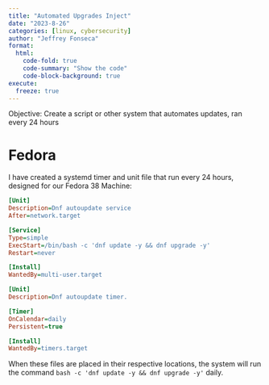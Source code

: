 ```yaml
---
title: "Automated Upgrades Inject"
date: "2023-8-26"
categories: [linux, cybersecurity]
author: "Jeffrey Fonseca"
format:
  html:
    code-fold: true
    code-summary: "Show the code"
    code-block-background: true
execute:
  freeze: true
---
```


Objective: Create a script or other system that automates updates, ran every 24 hours


# Fedora

I have created a systemd timer and unit file that run every 24 hours, designed for our Fedora 38 Machine:

```.ini
[Unit]
Description=Dnf autoupdate service
After=network.target

[Service]
Type=simple
ExecStart=/bin/bash -c 'dnf update -y && dnf upgrade -y'
Restart=never

[Install]
WantedBy=multi-user.target
```


```.ini
[Unit]
Description=Dnf autoupdate timer.

[Timer]
OnCalendar=daily
Persistent=true

[Install]
WantedBy=timers.target
```

When these files are placed in their respective locations, the system will run the command `bash -c 'dnf update -y && dnf upgrade -y'` daily. 